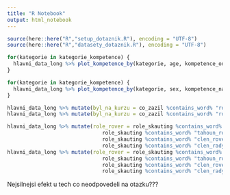 ---
title: "R Notebook"
output: html_notebook
---

```{r setup}
source(here::here("R","setup_dotaznik.R"), encoding = "UTF-8")
source(here::here("R","datasety_dotaznik.R"), encoding = "UTF-8")
```

```{r}
for(kategorie in kategorie_kompetence) {
  hlavni_data_long %>% plot_kompetence_by(kategorie, age, kompetence_odpoved) %>% print()
}
```
```{r}
for(kategorie in kategorie_kompetence) {
  hlavni_data_long %>% plot_kompetence_by(kategorie, sex, kompetence_nad_median) %>% print()
}

```



```{r}
hlavni_data_long %>% mutate(byl_na_kurzu = co_zazil %contains_word% "roversky_kurz") %>% plot_kompetence_by("zvladam", byl_na_kurzu, "nad_prumer_populace")
hlavni_data_long %>% mutate(byl_na_kurzu = co_zazil %contains_word% "roversky_kurz") %>% plot_kompetence_by("zvladam", byl_na_kurzu)

```

```{r}
hlavni_data_long %>% mutate(role_rover = role_skauting %contains_word% "clen_rady_roveru" | 
                               role_skauting %contains_word% "tahoun_roveru" |
                               role_skauting %contains_word% "clen_roveru" |
                               role_skauting %contains_word% "clen_rady_roveru") %>% plot_kompetence_by("zvladam", role_rover)
hlavni_data_long %>% mutate(role_rover = role_skauting %contains_word% "clen_rady_roveru" | 
                               role_skauting %contains_word% "tahoun_roveru" |
                               role_skauting %contains_word% "clen_roveru" |
                               role_skauting %contains_word% "clen_rady_roveru") %>% plot_kompetence_by("zvladam", role_rover, meritko = "nad_prumer_populace)

```


Nejsilnejsi efekt u tech co neodpovedeli na otazku???
